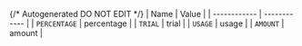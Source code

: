 {/* Autogenerated DO NOT EDIT  */}
| Name         | Value        |
| ------------ | ------------ |
| `PERCENTAGE` | percentage   |
| `TRIAL`      | trial        |
| `USAGE`      | usage        |
| `AMOUNT`     | amount       |